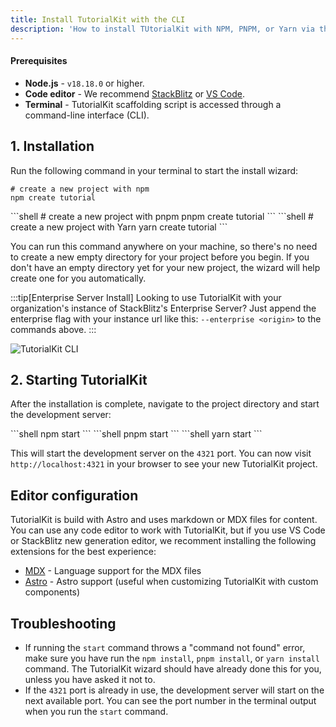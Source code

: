 ```yaml
---
title: Install TutorialKit with the CLI
description: 'How to install TUtorialKit with NPM, PNPM, or Yarn via the tutorialkit CLI tool.'
---
```


#### Prerequisites

- **Node.js** - `v18.18.0` or higher.
- **Code editor** - We recommend [StackBlitz](https://stackblitz.com) or [VS Code](https://code.visualstudio.com/).
- **Terminal** - TutorialKit scaffolding script is accessed through a command-line interface (CLI).

## 1. Installation

Run the following command in your terminal to start the install wizard:
<PackageManagerTabs>
  <Fragment slot="npm">
  ```shell
  # create a new project with npm
  npm create tutorial
  ```
  </Fragment>
  <Fragment slot="pnpm">
  ```shell
  # create a new project with pnpm
  pnpm create tutorial
  ```
  </Fragment>
  <Fragment slot="yarn">
  ```shell
  # create a new project with Yarn
  yarn create tutorial
  ```
  </Fragment>
</PackageManagerTabs>

You can run this command anywhere on your machine, so there's no need to create a new empty directory for your project before you begin. If you don't have an empty directory yet for your new project, the wizard will help create one for you automatically.

:::tip[Enterprise Server Install]
Looking to use TutorialKit with your organization's instance of StackBlitz's Enterprise Server? Just append the enterprise flag with your instance url like this: `--enterprise <origin>` to the commands above.
:::

![TutorialKit CLI](./images/tk-cli.png)

## 2. Starting TutorialKit

After the installation is complete, navigate to the project directory and start the development server:

<PackageManagerTabs>
  <Fragment slot="npm">
  ```shell
  npm start
  ```
  </Fragment>
  <Fragment slot="pnpm">
  ```shell
  pnpm start
  ```
  </Fragment>
  <Fragment slot="yarn">
  ```shell
  yarn start
  ```
  </Fragment>
</PackageManagerTabs>

This will start the development server on the `4321` port. You can now visit `http://localhost:4321` in your browser to see your new TutorialKit project.

## Editor configuration

TutorialKit is build with Astro and uses markdown or MDX files for content. You can use any code editor to work with TutorialKit, but if you use VS Code or StackBlitz new generation editor, we recomment installing the following extensions for the best experience:
- [MDX](https://marketplace.visualstudio.com/items?itemName=unifiedjs.vscode-mdx) - Language support for the MDX files
- [Astro](https://marketplace.visualstudio.com/items?itemName=astro-build.astro-vscode) - Astro support (useful when customizing TutorialKit with custom components)

## Troubleshooting

- If running the `start` command throws a "command not found" error, make sure you have run the `npm install`, `pnpm install`, or `yarn install` command. The TutorialKit wizard should have already done this for you, unless you have asked it not to.
- If the `4321` port is already in use, the development server will start on the next available port. You can see the port number in the terminal output when you run the `start` command.
